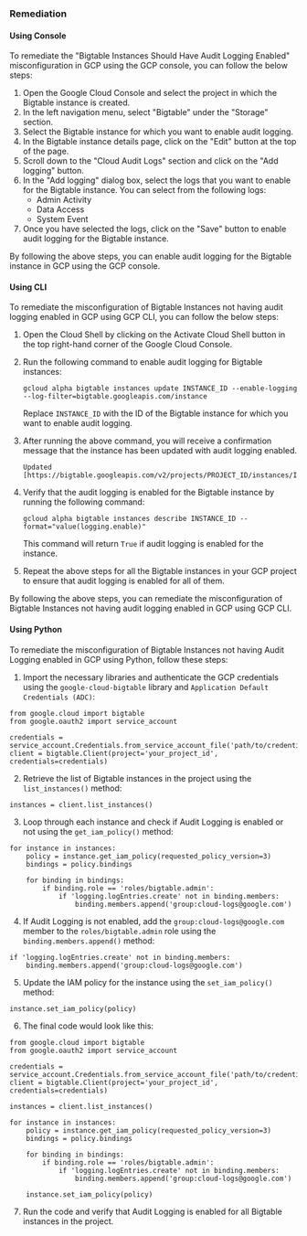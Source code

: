 ### Remediation

#### Using Console

To remediate the "Bigtable Instances Should Have Audit Logging Enabled" misconfiguration in GCP using the GCP console, you can follow the below steps:

1. Open the Google Cloud Console and select the project in which the Bigtable instance is created.
2. In the left navigation menu, select "Bigtable" under the "Storage" section.
3. Select the Bigtable instance for which you want to enable audit logging.
4. In the Bigtable instance details page, click on the "Edit" button at the top of the page.
5. Scroll down to the "Cloud Audit Logs" section and click on the "Add logging" button.
6. In the "Add logging" dialog box, select the logs that you want to enable for the Bigtable instance. You can select from the following logs:
   - Admin Activity
   - Data Access
   - System Event
7. Once you have selected the logs, click on the "Save" button to enable audit logging for the Bigtable instance.

By following the above steps, you can enable audit logging for the Bigtable instance in GCP using the GCP console.

#### Using CLI

To remediate the misconfiguration of Bigtable Instances not having audit logging enabled in GCP using GCP CLI, you can follow the below steps:

1. Open the Cloud Shell by clicking on the Activate Cloud Shell button in the top right-hand corner of the Google Cloud Console.

2. Run the following command to enable audit logging for Bigtable instances:

   ```
   gcloud alpha bigtable instances update INSTANCE_ID --enable-logging --log-filter=bigtable.googleapis.com/instance
   ```

   Replace `INSTANCE_ID` with the ID of the Bigtable instance for which you want to enable audit logging.

3. After running the above command, you will receive a confirmation message that the instance has been updated with audit logging enabled.

   ```
   Updated [https://bigtable.googleapis.com/v2/projects/PROJECT_ID/instances/INSTANCE_ID].
   ```

4. Verify that the audit logging is enabled for the Bigtable instance by running the following command:

   ```
   gcloud alpha bigtable instances describe INSTANCE_ID --format="value(logging.enable)"
   ```

   This command will return `True` if audit logging is enabled for the instance.

5. Repeat the above steps for all the Bigtable instances in your GCP project to ensure that audit logging is enabled for all of them.

By following the above steps, you can remediate the misconfiguration of Bigtable Instances not having audit logging enabled in GCP using GCP CLI.

#### Using Python

To remediate the misconfiguration of Bigtable Instances not having Audit Logging enabled in GCP using Python, follow these steps:

1. Import the necessary libraries and authenticate the GCP credentials using the `google-cloud-bigtable` library and `Application Default Credentials (ADC)`:

```
from google.cloud import bigtable
from google.oauth2 import service_account

credentials = service_account.Credentials.from_service_account_file('path/to/credentials.json')
client = bigtable.Client(project='your_project_id', credentials=credentials)
```

2. Retrieve the list of Bigtable instances in the project using the `list_instances()` method:

```
instances = client.list_instances()
```

3. Loop through each instance and check if Audit Logging is enabled or not using the `get_iam_policy()` method:

```
for instance in instances:
    policy = instance.get_iam_policy(requested_policy_version=3)
    bindings = policy.bindings

    for binding in bindings:
        if binding.role == 'roles/bigtable.admin':
            if 'logging.logEntries.create' not in binding.members:
                binding.members.append('group:cloud-logs@google.com')
```

4. If Audit Logging is not enabled, add the `group:cloud-logs@google.com` member to the `roles/bigtable.admin` role using the `binding.members.append()` method:

```
if 'logging.logEntries.create' not in binding.members:
    binding.members.append('group:cloud-logs@google.com')
```

5. Update the IAM policy for the instance using the `set_iam_policy()` method:

```
instance.set_iam_policy(policy)
```

6. The final code would look like this:

```
from google.cloud import bigtable
from google.oauth2 import service_account

credentials = service_account.Credentials.from_service_account_file('path/to/credentials.json')
client = bigtable.Client(project='your_project_id', credentials=credentials)

instances = client.list_instances()

for instance in instances:
    policy = instance.get_iam_policy(requested_policy_version=3)
    bindings = policy.bindings

    for binding in bindings:
        if binding.role == 'roles/bigtable.admin':
            if 'logging.logEntries.create' not in binding.members:
                binding.members.append('group:cloud-logs@google.com')
    
    instance.set_iam_policy(policy)
```

7. Run the code and verify that Audit Logging is enabled for all Bigtable instances in the project.

